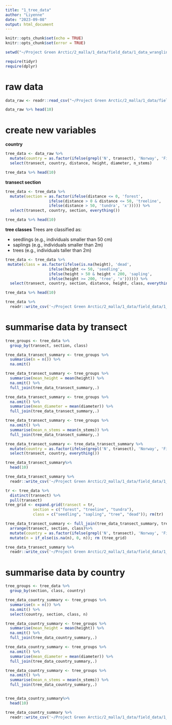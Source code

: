 ```yaml
---
title: "1_tree_data"
author: "Liyenne"
date: "2023-09-08"
output: html_document
---
```


```r
knitr::opts_chunk$set(echo = TRUE)
knitr::opts_chunk$set(error = TRUE)
```

```r
setwd("~/Project Green Arctic/2_malla/1_data/field_data/1_data_wrangling") 

require(tidyr)
require(dplyr)
```

# raw data
```r
data_raw <- readr::read_csv("~/Project Green Arctic/2_malla/1_data/field_data/1_data_wrangling/2_input/tree_data_raw.csv")

data_raw %>% head(10)
```

# create new variables
**country**
```r
tree_data <- data_raw %>% 
  mutate(country = as.factor(ifelse(grepl('N', transect), 'Norway', 'Finland'))) %>%
  select(transect, country, distance, height, diameter, n_stems)

tree_data %>% head(10)
```

**transect section**
```r
tree_data <- tree_data %>% 
  mutate(section = as.factor(ifelse(distance <= 0, 'forest', 
                   ifelse(distance > 0 & distance <= 50, 'treeline', 
                   ifelse(distance > 50, 'tundra', 'x'))))) %>%
  select(transect, country, section, everything())

tree_data %>% head(10)
```

**tree classes**
Trees are classified as:

- seedlings (e.g., individuals smaller than 50 cm) 
- saplings (e.g., individuals smaller than 2m) 
- trees (e.g., individuals taller than 2m)
```r
tree_data <- tree_data %>% 
 mutate(class = as.factor(ifelse(is.na(height), 'dead',
                   ifelse(height <= 50, 'seedling', 
                   ifelse(height > 50 & height < 200, 'sapling', 
                   ifelse(height >= 200, 'tree', 'x')))))) %>%
  select(transect, country, section, distance, height, class, everything())

tree_data %>% head(10)
```

```r
tree_data %>%
  readr::write_csv('~/Project Green Arctic/2_malla/1_data/field_data/1_data_wrangling/3_output/tree_data.csv')
```

# summarise data by transect
```r
tree_groups <- tree_data %>% 
  group_by(transect, section, class) 

tree_data_transect_summary <- tree_groups %>%
  summarise(n = n()) %>%
  na.omit()

tree_data_transect_summary <- tree_groups %>%
  summarise(mean_height = mean(height)) %>%
  na.omit() %>%
  full_join(tree_data_transect_summary,.)

tree_data_transect_summary <- tree_groups %>%
  na.omit() %>%
  summarise(mean_diameter = mean(diameter)) %>%
  full_join(tree_data_transect_summary,.)

tree_data_transect_summary <- tree_groups %>%
  na.omit() %>%
  summarise(mean_n_stems = mean(n_stems)) %>%
  full_join(tree_data_transect_summary,.)

tree_data_transect_summary <- tree_data_transect_summary %>% 
  mutate(country = as.factor(ifelse(grepl('N', transect), 'Norway', 'Finland'))) %>%
  select(transect, country, everything())

tree_data_transect_summary%>%
  head(10)
```

```r
tree_data_transect_summary %>%
  readr::write_csv('~/Project Green Arctic/2_malla/1_data/field_data/1_malla_data_analysis/3_output/1_data_products/tree_transect_data.csv')
```

```r
tr <- tree_data %>%
  distinct(transect) %>%
  pull(transect)
tree_grid <- expand.grid(transect = tr, 
            section = c("forest", "treeline", "tundra"), 
            class = c("seedling", "sapling", "tree", "dead")); rm(tr)

tree_data_transect_summary <- full_join(tree_data_transect_summary, tree_grid) %>% 
  arrange(transect, section, class)%>% 
  mutate(country = as.factor(ifelse(grepl('N', transect), 'Norway', 'Finland'))) %>% 
  mutate(n = if_else(is.na(n), 0, n)); rm (tree_grid)
```

```r
tree_data_transect_summary %>%
  readr::write_csv('~/Project Green Arctic/2_malla/1_data/field_data/1_malla_data_analysis/3_output/1_data_products/tree_transect_data_full.csv')
```

# summarise data by country
```r
tree_groups <- tree_data %>% 
  group_by(section, class, country) 

tree_data_country_summary <- tree_groups %>%
  summarise(n = n()) %>%
  na.omit() %>%
  select(country, section, class, n)

tree_data_country_summary <- tree_groups %>%
  summarise(mean_height = mean(height)) %>%
  na.omit() %>%
  full_join(tree_data_country_summary,.)

tree_data_country_summary <- tree_groups %>%
  na.omit() %>%
  summarise(mean_diameter = mean(diameter)) %>%
  full_join(tree_data_country_summary,.)

tree_data_country_summary <- tree_groups %>%
  na.omit() %>%
  summarise(mean_n_stems = mean(n_stems)) %>%
  full_join(tree_data_country_summary,.)


tree_data_country_summary%>%
  head(10)
```

```r
tree_data_country_summary %>%
  readr::write_csv('~/Project Green Arctic/2_malla/1_data/field_data/1_data_wrangling/3_output/tree_data_country_summary.csv')
```
